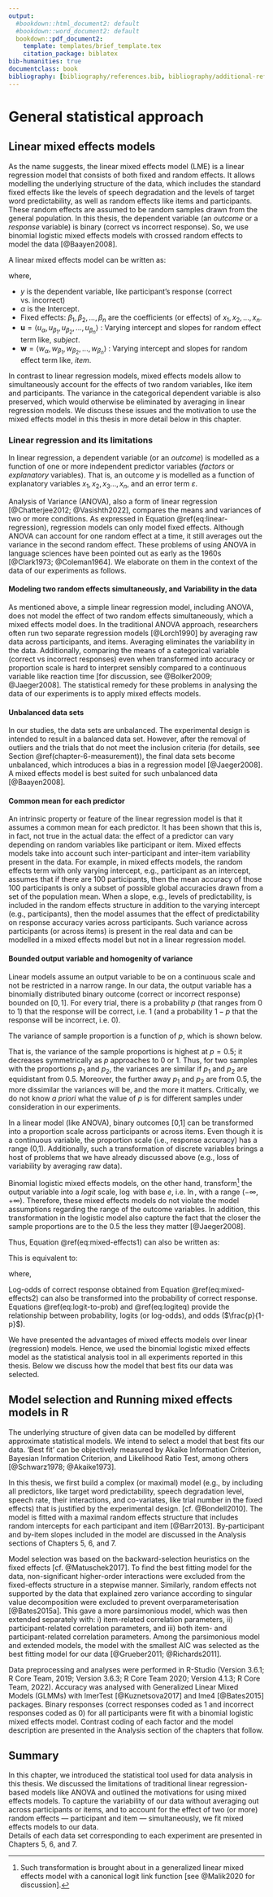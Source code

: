```yaml
---
output:
  #bookdown::html_document2: default
  #bookdown::word_document2: default
  bookdown::pdf_document2:
    template: templates/brief_template.tex
    citation_package: biblatex
bib-humanities: true
documentclass: book
bibliography: [bibliography/references.bib, bibliography/additional-references.bib]
---
```


<!-- # Citations, cross-references, and collaboration {#cites-and-refs}  -->
<!-- \chaptermark{Citations and cross-refs} -->

# General statistical approach {#chapter-stats}
\chaptermark{Statistics}

## Linear mixed effects models

As the name suggests, the linear mixed effects model (LME) is a linear regression model that consists of both fixed and random effects.
It allows modelling the underlying structure of the data, which includes
the standard fixed effects like the levels of speech degradation and the levels of target word predictability,
as well as random effects like items and participants.
These random effects are assumed to be random samples drawn from the general population.
In this thesis, the dependent variable (an *outcome* or a *response* variable) is binary (correct vs incorrect response).
So, we use binomial logistic mixed effects models with crossed random effects to model the data [@Baayen2008].

A linear mixed effects model can be written as:

  
\begin{align} \label{eq:mixed-effects1}
y = \alpha + u_{\alpha} + w_{\alpha} +
    (\beta_{1} + u_{\beta_{1}} + w_{\beta_{1}})\cdot {x_1} + \nonumber\\
    (\beta_{2} + u_{\beta_{2}} + w_{\beta_{2}})\cdot {x_2} + ... + \nonumber\\
    (\beta_{n} + u_{\beta_{n}} + w_{\beta_{n}})\cdot {x_n} 
\end{align}
  

where,

- $y$ is the dependent variable, like participant's response (correct vs. incorrect)
- $\alpha$ is the Intercept.
- Fixed effects: $\beta_{1}, \beta_{2}, ..., \beta_{n}$ are the coefficients (or effects) of $x_1, x_2, ...,x_n$.
- $\boldsymbol{u} = \langle u_{\alpha}, u_{\beta_1}, u_{\beta_2}, ..., u_{\beta_n} \rangle$ : Varying intercept and slopes for random effect term like, *subject*.
- $\boldsymbol{w} = \langle w_{\alpha}, w_{\beta_1}, w_{\beta_2}, ..., w_{\beta_n} \rangle$ : Varying intercept and slopes for random effect term like, *item*.

In contrast to linear regression models, mixed effects models allow to simultaneously account for the effects of two random variables, like item and participants.
The variance in the categorical dependent variable is also preserved, which would otherwise be eliminated by averaging in linear regression models.
<!--This is not possible in simple linear regression models like Analysis of Variance (ANOVA) [@Chatterjee2012; @Vasisth2022] which is a very common statistical tool in psychology and psycholinguistics.
Being a linear regression model, ANOVA is also, therefore, limited in its effectiveness when compared to mixed effects model as it cannot account for the variation in participants and items at the same time.-->
We discuss these issues and the motivation to use the mixed effects model in this thesis in more detail below in this chapter.
<!-- In fact, the problem of using ANOVA in language sciences have been pointed out since as early as the 1960s [@Clark1973; @Coleman1964].
Mixed effects models, specifically the binomial logistic mixed effects models, are best suited for the data presented in this thesis. -->
<!--In contrast to simple linear regression, mixed effects models do not require averaging accuracy over item and subject,
and preserve the variability of participants' response.
Participants' performance over the course of the experiment can also be kept track of without sacrificing the trial-by-trial variability.-->

### Linear regression and its limitations

In linear regression, a dependent variable (or an *outcome*) is modelled as a function of one or more independent predictor variables (*factors* or *explanatory* variables).
That is, an outcome $y$ is modelled as a function of explanatory variables $x_1, x_2, x_3..., x_n$, and an error term $\varepsilon$.

  
\begin{align} \label{eq:linear-regression}
y =
\alpha + 
\beta_{1}\cdot{x_1} + 
\beta_{2}\cdot{x_2} + ... +
\beta_{n}\cdot{x_n} + \varepsilon 
\end{align}
  

Analysis of Variance (ANOVA), also a form of linear regression [@Chatterjee2012; @Vasishth2022], compares the means and variances of two or more conditions.
As expressed in Equation \@ref(eq:linear-regression), regression models can only model fixed effects.
Although ANOVA can account for one random effect at a time, it still averages out the variance in the second random effect.
These problems of using ANOVA in language sciences have been pointed out as early as the 1960s [@Clark1973; @Coleman1964].
We elaborate on them in the context of the data of our experiments as follows.

<!-- ### Limitations of linear regression -->

#### Modeling two random effects simultaneously, and Variability in the data

As mentioned above, a simple linear regression model, including ANOVA, does not model the effect of two random effects<!-- --- participants and items --- --> simultaneously, which a mixed effects model does.
In the traditional ANOVA approach, researchers often run two separate regression models [@Lorch1990] by averaging raw data across participants, and items.
<!-- This further complicates the results. -->
Averaging eliminates the variability in the data.
Additionally, comparing the means of a categorical variable (correct vs incorrect responses) even when transformed into accuracy or proportion scale is hard to interpret sensibly compared to a continuous variable like reaction time [for discussion, see @Bolker2009; @Jaeger2008].
The statistical remedy for these problems in analysing the data of our experiments is to apply mixed effects models.

#### Unbalanced data sets

In our studies, the data sets are unbalanced.
The experimental design is intended to result in a balanced data set.
However, after the removal of outliers and the trials that do not meet the inclusion criteria (for details, see Section \@ref(chapter-6-measurement)), the final data sets become unbalanced,
which introduces a bias in a regression model [@Jaeger2008].
A mixed effects model is best suited for such unbalanced data [@Baayen2008].

<!--Some of the assumptions made for regression models are violated in our data.
One of them is the non-independence of observations, i.e., all data points are independent of one another.
This assumption is violated in an unbalanced design, and sometimes even for a balanced design.
The same participant responds to multiple trials of the same experimental condition within an experiment.
Although the design itself is balanced, after the removal of outliers and trials which are not appropriate for comprehension measures (for details, see Section \@ref(chapter-6-measurement)),
the number of trials in the analysis is unequal for each participant, item, and experimental condition.
This inequality or unbalance introduces a bias in the regression model [@Jaeger2008].
A mixed effects model is best suited for such unbalanced data.-->

#### Common mean for each predictor

An intrinsic property or feature of the linear regression model is that it assumes a common mean for each predictor.
It has been shown that this is, in fact, not true in the actual data:
the effect of a predictor can vary depending on random variables like participant or item.
Mixed effects models take into account such inter-participant and inter-item variability present in the data.
<!-- To account for these variances, mixed effects models are used. -->
For example, in mixed effects models,
the random effects term with only varying intercept, e.g., participant as an intercept, assumes that if there are 100 participants, then the mean accuracy of those 100 participants is only a subset of possible global accuracies drawn from a set of the population mean.
When a slope, e.g., levels of predictability, is included in the random effects structure in addition to the varying intercept (e.g., participants), then the model assumes that the effect of predictability on response accuracy varies across participants.
Such variance across participants (or across items) is present in the real data
and can be modelled in a mixed effects model but not in a linear regression model.
<!-- For such reasons, mixed models are used and advocated for by psycholingustis and statisticians [@Barr2013; @Gries2015; @Meteyard2020]. -->

#### Bounded output variable and homogenity of variance

Linear models assume an output variable to be on a continuous scale and not be restricted in a narrow range.
In our data, the output variable has a binomially distributed binary outcome (correct or incorrect response) bounded on $[0,1]$.
For every trial, there is a probability $p$ (that ranges from 0 to 1) that the response will be correct, i.e. 1 (and a probability $1-p$ that the response will be incorrect, i.e. 0).

The variance of sample proportion is a function of $p$, which is shown below.

\begin{align} \label{eq:variance}
\sigma^2_p = \frac{p(1-p)}{n}
\end{align}

That is, the variance of the sample proportions is highest at $p=0.5$;
it decreases symmetrically as $p$ approaches to 0 or 1.
Thus, for two samples with the proportions $p_1$ and $p_2$, the variances are similar if $p_1$ and $p_2$ are equidistant from 0.5.
Moreover, the further away $p_1$ and $p_2$ are from 0.5, the more dissimilar the variances will be, and the more it matters.
Critically, we do not know *a priori* what the value of $p$ is for different samples under consideration in our experiments.

In a linear model (like ANOVA), binary outcomes [0,1] can be transformed into a proportion scale across participants or across items.
Even though it is a continuous variable, the proportion scale (i.e., response accuracy) has a range (0,1).
Additionally, such a transformation of discrete variables brings a host of problems that we have already discussed above (e.g., loss of variability by averaging raw data).

Binomial logistic mixed effects models, on the other hand, transform[^logit-link-footnote] the output variable into a *logit* scale, $\log$ with base $e$, i.e. $\ln$, with a range $(-\infty, +\infty)$.
<!-- where logit is equal to *log-odd* (see Equation \ref{eq:logiteq}). -->
Therefore, these mixed effects models do not violate the model assumptions regarding the range of the outcome variables.
In addition, this transformation in the logistic model also capture the fact that the closer the sample proportions are to the 0.5 the less they matter [@Jaeger2008].

Thus, Equation \@ref(eq:mixed-effects1) <!--Equation \ref{eq:mixed-effects2}--> can also be written as: 

  
\begin{align} \label{eq:mixed-effects2}
\ln (\frac{p}{1-p}) = \alpha + u_{\alpha} + w_{\alpha} +
                      (\beta_{1} + u_{\beta_{1}} + w_{\beta_{1}})\cdot {x_1} + \nonumber\\
                      (\beta_{2} + u_{\beta_{2}} + w_{\beta_{2}})\cdot {x_2} + \nonumber\\
                      ... + (\beta_{n} + u_{\beta_{n}} + w_{\beta_{n}})\cdot {x_n} 
\end{align}
  

This is equivalent to:

  
\begin{align} \label{eq:logit-to-prob}
p = {\frac{exp(\ln(\frac{p}{1-p}))}{1 + exp (\ln(\frac{p}{1-p}))}}
\end{align}
  
 
where,

  
\begin{align} \label{eq:logiteq}
\ln(\frac{p}{1-p}) =
{logit}(p)
\end{align}
  

Log-odds of correct response obtained from Equation \@ref(eq:mixed-effects2) can also be transformed into the probability of correct response.
Equations \@ref(eq:logit-to-prob) and \@ref(eq:logiteq) provide the relationship between probability, logits (or log-odds), and odds ($\frac{p}{1-p}$).  

We have presented the advantages of mixed effects models over linear (regression) models.
Hence, we used the binomial logistic mixed effects model as the statistical analysis tool in all experiments reported in this thesis.
Below we discuss how the model that best fits our data was selected.  

<!--In the next chapters of this thesis, we perform statistical analyses of the effect of predictability, speech degradation and speech rate on response accuracy.
These variables are used in the fixed effects term.
Participant and item are used as random intercepts with by-participant and by-item slopes.
The details of the models fitted to data from each experiment are given in Chapters 5, 6, and 7.
We therefore use binomial logistic mixed effects model as our main statistical analysis tool in all experiments reported in this thesis.
We follow the recommendations of @Baayen2008, @Barr2013, and @Bates2015a.-->

## Model selection and Running mixed effects models in R {#analysis-main}

The underlying structure of given data can be modelled by different approximate statistical models.
We intend to select a model that best fits our data.
'Best fit' can be objectively measured by Akaike Information Criterion, Bayesian Information Criterion, and Likelihood Ratio Test, among others [@Schwarz1978; @Akaike1973].

In this thesis, we first build a complex (or maximal) model
(e.g., by including all predictors, like target word predictability, speech degradation level, speech rate, their interactions, and co-variates, like trial number in the fixed effects)
that is justified by the experimental design. [cf. @Bondell2010].
The model is fitted with a maximal random effects structure that includes random intercepts for each participant and item [@Barr2013].
By-participant and by-item slopes included in the model are discussed in the Analysis sections of Chapters 5, 6, and 7.  

Model selection was based on the backward-selection heuristics on the fixed effects [cf. @Matuschek2017].
To find the best fitting model for the data,
non-significant higher-order interactions were excluded from the fixed-effects structure in a stepwise manner.
Similarly, random effects not supported by the data that explained zero variance according to singular value decomposition were excluded to prevent overparameterisation [@Bates2015a].
This gave a more parsimonious model, which was then extended separately with: i) item-related correlation parameters, ii) participant-related correlation parameters, and iii) both item- and participant-related correlation parameters.
Among the parsimonious model and extended models,
the model with the smallest AIC was selected as the best fitting model for our data [@Grueber2011; @Richards2011].  

Data preprocessing and analyses were performed in R-Studio (Version 3.6.1; R Core Team, 2019; Version 3.6.3; R Core Team 2020; Version 4.1.3; R Core Team, 2022).
Accuracy was analysed with Generalized Linear Mixed Models (GLMMs) with lmerTest [@Kuznetsova2017] and lme4 [@Bates2015] packages.
Binary responses (correct responses coded as 1 and incorrect responses coded as 0) for all participants were fit with a binomial logistic mixed effects model.
Contrast coding of each factor and the model description are presented in the Analysis section of the chapters that follow.
<!-- Noise condition (categorical; 4-, 6-, and 8-bands), target word predictability (categorical; HP, MP, LP), global noise context (categorical; predictable channel context and unpredictable channel context), and the interaction of noise condition and target word predictability were included in the fixed effects. -->
<!-- ## Bayesian statistical methods -->
 <!-- \ref{eq:logit-to-prob} -->
<!-- https://tex.stackexchange.com/questions/75764/how-do-you-make-numbered-equations-in-latex -->

## Summary

In this chapter, we introduced the statistical tool used for data analysis in this thesis.
We discussed the limitations of traditional linear regression-based models like ANOVA
and outlined the motivations for using mixed effects models.
To capture the variability of our data without averaging out across participants or items,
and to account for the effect of two (or more) random effects --- participant and item --- simultaneously,
we fit mixed effects models to our data.  
Details of each data set corresponding to each experiment are presented in Chapters 5, 6, and 7.  

<!--
\begin{align} \label{eq:logit-to-prob_long}
p &=
{\frac{exp(\alpha + u_{\alpha} + w_{\alpha} +
                      (\beta_{1} + u_{\beta_{1}} + w_{\beta_{1}})\cdot {x_1} + 
                      (\beta_{2} + u_{\beta_{2}} + w_{\beta_{2}})\cdot {x_2} + 
                      ... + (\beta_{n} + u_{\beta_{n}} + w_{\beta_{n}})\cdot {x_n} )}
{1 + exp (\alpha + u_{\alpha} + w_{\alpha} +
                      (\beta_{1} + u_{\beta_{1}} + w_{\beta_{1}})\cdot {x_1} + 
                      (\beta_{2} + u_{\beta_{2}} + w_{\beta_{2}})\cdot {x_2} + 
                      ... + (\beta_{n} + u_{\beta_{n}} + w_{\beta_{n}})\cdot {x_n})}}\\ \label{eq:logit-to-prob}
&= {\frac{exp(\ln(\frac{p}{1-p}))}{1 + exp (\ln(\frac{p}{1-p}))}}
\end{align}
-->

[^logit-link-footnote]: Such transformation is brought about in a generalized linear mixed effects model with a canonical logit link function [see @Malik2020 for discussion].  
